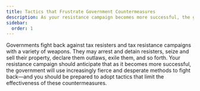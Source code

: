 ```yaml
---
title: Tactics that Frustrate Government Countermeasures
description: As your resistance campaign becomes more successful, the government will use increasingly fierce and desperate methods to fight back.
sidebar:
  order: 1
---
```

Governments fight back against tax resisters and tax resistance campaigns with a variety of weapons.
They may arrest and detain resisters, seize and sell their property, declare them outlaws, exile them, and so forth.
Your resistance campaign should anticipate that as it becomes more successful, the government will use increasingly fierce and desperate methods to fight back—and you should be prepared to adopt tactics that limit the effectiveness of these countermeasures.

